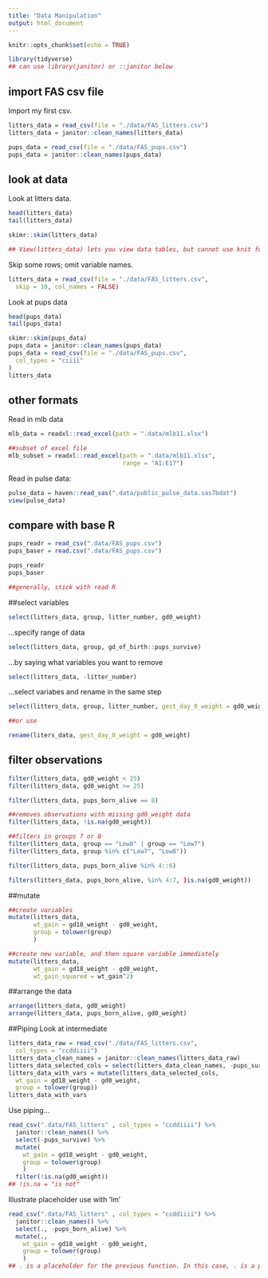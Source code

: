 ```yaml
---
title: "Data Manipulation"
output: html_document
---
```


```r
knitr::opts_chunk$set(echo = TRUE)

library(tidyverse)
## can use library(janitor) or ::janitor below
```

## import FAS csv file

Import my first csv. 

```r
litters_data = read_csv(file = "./data/FAS_litters.csv")
litters_data = janitor::clean_names(litters_data)
```

```r
pups_data = read_csv(file = "./data/FAS_pups.csv")
pups_data = janitor::clean_names(pups_data)
```

## look at data

Look at litters data.
```r
head(litters_data)
tail(litters_data)

skimr::skim(litters_data)

## View(litters_data) lets you view data tables, but cannot use knit function (type in console)
```

Skip some rows; omit variable names.

```r
litters_data = read_csv(file = "./data/FAS_litters.csv",
  skip = 10, col_names = FALSE)
```

Look at pups data
```r
head(pups_data)
tail(pups_data)

skimr::skim(pups_data)
pups_data = janitor::clean_names(pups_data)
pups_data = read_csv(file = "./data/FAS_pups.csv",
  col_types = "ciiii"
)
litters_data
```

## other formats

Read in mlb data
```r
mlb_data = readxl::read_excel(path = ".data/mlb11.xlsx")

##subset of excel file
mlb_subset = readxl::read_excel(path = ".data/mlb11.xlsx",
                                range = "A1:E17")
```

Read in pulse data:

```r
pulse_data = haven::read_sas(".data/public_pulse_data.sas7bdat")
view(pulse_data)
```

## compare with base R
```r
pups_readr = read_csv(".data/FAS_pups.csv")
pups_baser = read.csv(".data/FAS_pups.csv")

pups_readr
pups_baser

##generally, stick with read R
```

##select variables
```r
select(litters_data, group, litter_number, gd0_weight)
```

...specify range of data
```r
select(litters_data, group, gd_of_birth::pups_survive)
```

...by saying what variables you want to remove
```r
select(litters_data, -litter_number)
```

...select variabes and rename in the same step
```r
select(litters_data, group, litter_number, gest_day_0_weight = gd0_weight)

##or use 

rename(liters_data, gest_day_0_weight = gd0_weight)
```

## filter observations 
```r
filter(litters_data, gd0_weight < 25)
filter(litters_data, gd0_weight >= 25)

filter(litters_data, pups_born_alive == 8)

##removes observations with missing gd0_weight data
filter(litters_data, !is.na(gd0_weight))

##filters in groups 7 or 8
filter(litters_data, group == "Low8" | group == "Low7")
filter(litters_data, group %in% c("Low7", "Low8"))

filter(litters_data, pups_born_alive %in% 4::6)

filters(litters_data, pups_born_alive, %in% 4:7, }is.na(gd0_weight))
```

##mutate
```r
##create variables
mutate(litters_data, 
       wt_gain = gd18_weight - gd0_weight,
       group = tolower(group)
       )

##create new variable, and then square variable immediately
mutate(litters_data, 
       wt_gain = gd18_weight - gd0_weight,
       wt_gain_squared = wt_gain^2)
```

##arrange the data
```r
arrange(litters_data, gd0_weight)
arrange(litters_data, pups_born_alive, gd0_weight)
```

##Piping
Look at intermediate
```r
litters_data_raw = read_csv("./data/FAS_litters.csv",
  col_types = "ccddiiii")
litters_data_clean_names = janitor::clean_names(litters_data_raw)
litters_data_selected_cols = select(litters_data_clean_names, -pups_survive)
litters_data_with_vars = mutate(litters_data_selected_cols, 
  wt_gain = gd18_weight - gd0_weight,
  group = tolower(group))
litters_data_with_vars
```

Use piping...
```r
read_csv(".data/FAS_litters" , col_types = "ccddiiii") %>% 
  janitor::clean_names() %>% 
  select(-pups_survive) %>% 
  mutate(
    wt_gain = gd18_weight - gd0_weight,
    group = tolower(group)
    )
  filter(!is.na(gd0_weight))
## !is.na = "is not"
```

Illustrate placeholder use with 'lm'
```r
read_csv(".data/FAS_litters" , col_types = "ccddiiii") %>% 
  janitor::clean_names() %>% 
  select(., -pups_born_alive) %>% 
  mutate(.,
    wt_gain = gd18_weight - gd0_weight,
    group = tolower(group)
    )
## . is a placeholder for the previous function. In this case, . is a placeholder for clean_names.
```








